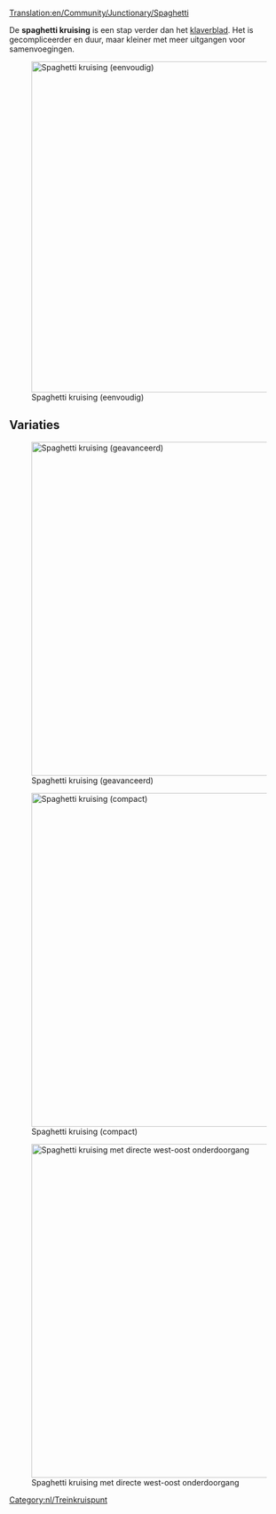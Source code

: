 [[Translation:en/Community/Junctionary/Spaghetti]]

{{nl/kruispuntenmenu}}
De '''spaghetti kruising''' is een stap verder dan het [[nl/Community/Junctionary/Klaverblad|klaverblad]]. Het is gecompliceerder en duur, maar kleiner met meer uitgangen voor samenvoegingen.

[[File:en/Spaghetti.png|none|thumb|595px|Spaghetti kruising (eenvoudig)]]

{{nl/Kruispuntcriteria|Kostbaar|3|1|0|1|1|1|1|0|0|2|0||Defecte treinen hebben alleen effect op linksombochten op één as.|
*Handelt een groot aantal treinen af op hetzelfde moment.
*Functioneert als een U in 2 van de 4 primaire richtingen.
*Neemt een groot gebied in beslag.
*Treinen komen samen voordat zij verdelen over één van de assen.
*Maak het zo dat je langste trein in zijn geheel past in een van de keersporen zonder de hoofdlijn achter zich te blokkeren.
*Benodigd gebied: 16 x 16
}}

==Variaties==
[[File:en/Spaghetti 2.png|none|thumb|600px|Spaghetti kruising (geavanceerd)]]

[[File:en/spaghetti compact.jpeg|none|thumb|600px|Spaghetti kruising (compact)]]

[[File:en/altered spaghetti.png|none|thumb|600px|Spaghetti kruising met directe west-oost onderdoorgang]]

[[Category:nl/Treinkruispunt]]